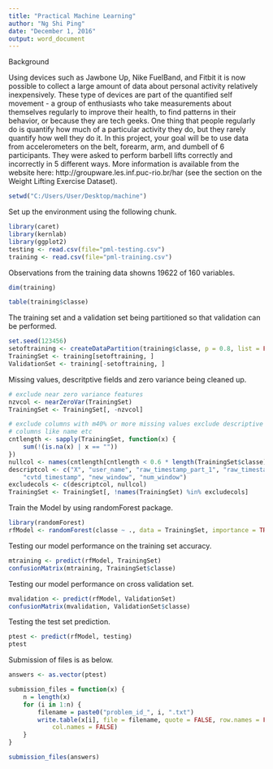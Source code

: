 ---
title: "Practical Machine Learning"
author: "Ng Shi Ping"
date: "December 1, 2016"
output: word_document
---

Background

Using devices such as Jawbone Up, Nike FuelBand, and Fitbit it is now possible to collect a large amount of data about personal activity relatively inexpensively. These type of devices are part of the quantified self movement - a group of enthusiasts who take measurements about themselves regularly to improve their health, to find patterns in their behavior, or because they are tech geeks. One thing that people regularly do is quantify how much of a particular activity they do, but they rarely quantify how well they do it. In this project, your goal will be to use data from accelerometers on the belt, forearm, arm, and dumbell of 6 participants. They were asked to perform barbell lifts correctly and incorrectly in 5 different ways. More information is available from the website here: http://groupware.les.inf.puc-rio.br/har (see the section on the Weight Lifting Exercise Dataset).

```{r}
setwd("C:/Users/User/Desktop/machine")
```
Set up the environment using the following chunk.
```{r}
library(caret)
library(kernlab)
library(ggplot2)
testing <- read.csv(file="pml-testing.csv")
training <- read.csv(file="pml-training.csv")
```
Observations from the training data showns 19622 of 160 variables.
```{r}
dim(training)
```
```{r}
table(training$classe)
```
The training set and a validation set being partitioned so that validation can be performed.
```{r}
set.seed(123456)
setoftraining <- createDataPartition(training$classe, p = 0.8, list = FALSE)
TrainingSet <- training[setoftraining, ]
ValidationSet <- training[-setoftraining, ]
```
Missing values, descritptive fields and zero variance being cleaned up.
```{r}
# exclude near zero variance features
nzvcol <- nearZeroVar(TrainingSet)
TrainingSet <- TrainingSet[, -nzvcol]

# exclude columns with m40% or more missing values exclude descriptive
# columns like name etc
cntlength <- sapply(TrainingSet, function(x) {
    sum(!(is.na(x) | x == ""))
})
nullcol <- names(cntlength[cntlength < 0.6 * length(TrainingSet$classe)])
descriptcol <- c("X", "user_name", "raw_timestamp_part_1", "raw_timestamp_part_2", 
    "cvtd_timestamp", "new_window", "num_window")
excludecols <- c(descriptcol, nullcol)
TrainingSet <- TrainingSet[, !names(TrainingSet) %in% excludecols]
```
Train the Model by using randomForest package.
```{r}
library(randomForest)
rfModel <- randomForest(classe ~ ., data = TrainingSet, importance = TRUE, ntrees = 10)
```
Testing our model performance on the training set accuracy.
```{r}
mtraining <- predict(rfModel, TrainingSet)
confusionMatrix(mtraining, TrainingSet$classe)
```
Testing our model performance on cross validation set.
```{r}
mvalidation <- predict(rfModel, ValidationSet)
confusionMatrix(mvalidation, ValidationSet$classe)
```
Testing the test set prediction.
```{r}
ptest <- predict(rfModel, testing)
ptest
```
Submission of files is as below.
```{r}
answers <- as.vector(ptest)

submission_files = function(x) {
    n = length(x)
    for (i in 1:n) {
        filename = paste0("problem_id_", i, ".txt")
        write.table(x[i], file = filename, quote = FALSE, row.names = FALSE, 
            col.names = FALSE)
    }
}

submission_files(answers)
```